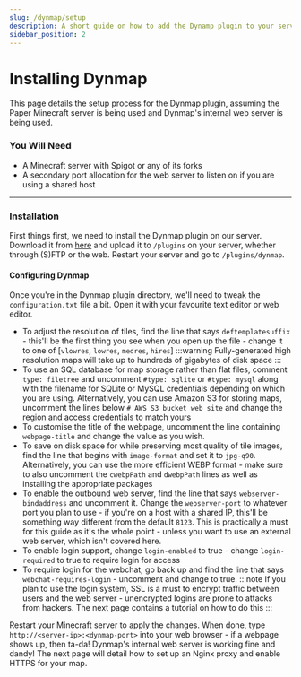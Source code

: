 ```yaml
---
slug: /dynmap/setup
description: A short guide on how to add the Dynamp plugin to your server and some basic configuration lines you should change. 
sidebar_position: 2
---
```


# Installing Dynmap

This page details the setup process for the Dynmap plugin, assuming the Paper Minecraft server is being used and Dynmap's internal web server is being used.

### You Will Need

* A Minecraft server with Spigot or any of its forks
* A secondary port allocation for the web server to listen on if you are using a shared host

---

### Installation

First things first, we need to install the Dynmap plugin on our server. Download it from [here](https://www.spigotmc.org/resources/dynmap%C2%AE.274/) and upload it to `/plugins` on your server, whether through (S)FTP or the web. Restart your server and go to `/plugins/dynmap`.

#### Configuring Dynmap

Once you're in the Dynmap plugin directory, we'll need to tweak the `configuration.txt` file a bit. Open it with your favourite text editor or web editor.

* To adjust the resolution of tiles, find the line that says `deftemplatesuffix` - this'll be the first thing you see when you open up the file - change it to one of [`vlowres`, `lowres`, `medres`, `hires`]
:::warning
Fully-generated high resolution maps will take up to hundreds of gigabytes of disk space
:::
* To use an SQL database for map storage rather than flat files, comment `type: filetree` and uncomment `#type: sqlite` or `#type: mysql` along with the filename for SQLite or MySQL credentials depending on which you are using.
Alternatively, you can use Amazon S3 for storing maps, uncomment the lines below `# AWS S3 bucket web site` and change the region and access credentials to match yours
* To customise the title of the webpage, uncomment the line containing `webpage-title` and change the value as you wish.
* To save on disk space for  while preserving most quality of tile images, find the line that begins with `image-format` and set it to `jpg-q90`. Alternatively, you can use the more efficient WEBP format - make sure to also uncomment the `cwebpPath` and `dwebpPath` lines as well as installing the appropriate packages
* To enable the outbound web server, find the line that says `webserver-bindaddress` and uncomment it. Change the `webserver-port` to whatever port you plan to use - if you're on a host with a shared IP, this'll be something way different from the default `8123`. This is practically a must for this guide as it's the whole point - unless you want to use an external web server, which isn't covered here.
* To enable login support, change `login-enabled` to true - change `login-required` to true to require login for access
* To require login for the webchat, go back up and find the line that says `webchat-requires-login` - uncomment and change to true.
:::note
If you plan to use the login system, SSL is a must to encrypt traffic between users and the web server - unencrypted logins are prone to attacks from hackers. The next page contains a tutorial on how to do this
:::

Restart your Minecraft server to apply the changes. When done, type `http://<server-ip>:<dynmap-port>` into your web browser - if a webpage shows up, then ta-da! Dynmap's internal web server is working fine and dandy!
The next page will detail how to set up an Nginx proxy and enable HTTPS for your map.